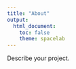 ```yaml
---
title: "About"
output:
  html_document:
    toc: false
    theme: spacelab
---
```


Describe your project.
